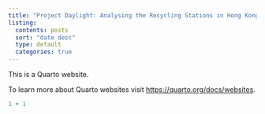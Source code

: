 ```yaml
---
title: "Project Daylight: Analysing the Recycling Stations in Hong Kong"
listing:
  contents: posts
  sort: "date desc"
  type: default
  categories: true
---
```


This is a Quarto website.

To learn more about Quarto websites visit <https://quarto.org/docs/websites>.

```r
1 + 1
```
